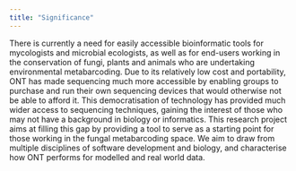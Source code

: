 ```yaml
---
title: "Significance"
---
```


There is currently a need for easily accessible bioinformatic tools for mycologists and microbial ecologists,
as well as for end-users working in the conservation of fungi, plants and animals who are undertaking environmental metabarcoding.
Due to its relatively low cost and portability, ONT has made sequencing much more accessible by enabling groups to purchase and run their own sequencing devices that would otherwise not be able to afford it.
This democratisation of technology has provided much wider access to sequencing techniques, gaining the interest of those who may not have a background in biology or informatics.
This research project aims at filling this gap by providing a tool to serve as a starting point for those working in the fungal metabarcoding space.
We aim to draw from multiple disciplines of software development and biology, and characterise how ONT performs for modelled and real world data.